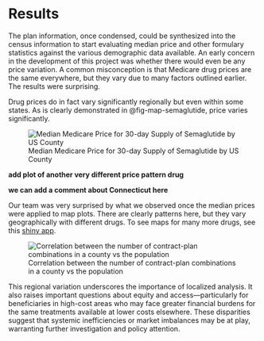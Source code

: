 # Results

The plan information, once condensed, could be synthesized into the census information to start evaluating median price and other formulary statistics against the various demographic data available.  An early concern in the development of this project was whether there would even be any price variation.  A common misconception is that Medicare drug prices are the same everywhere, but they vary due to many factors outlined earlier.  The results were surprising.

Drug prices do in fact vary significantly regionally but even within some states.  As is clearly demonstrated in @fig-map-semaglutide, price varies significantly.

![Median Medicare Price for 30-day Supply of Semaglutide by US County](./images/map_semaglutide_727x375.png){#fig-map-semaglutide}

**add plot of another very different price pattern drug**

**we can add a comment about Connecticut here**

Our team was very surprised by what we observed once the median prices were applied to map plots.  There are clearly patterns here, but they vary geographically with different drugs. To see maps for many more drugs, see this [shiny app](https://gpc1.shinyapps.io/shiny_maps_drug_median_price/). 

![Correlation between the number of contract-plan combinations in a county vs the population](./images/number_contract_plans_vs_tot_population.png){#fig-plans-vs-population}


This regional variation underscores the importance of localized analysis. It also raises important questions about equity and access—particularly for beneficiaries in high-cost areas who may face greater financial burdens for the same treatments available at lower costs elsewhere. These disparities suggest that systemic inefficiencies or market imbalances may be at play, warranting further investigation and policy attention.


